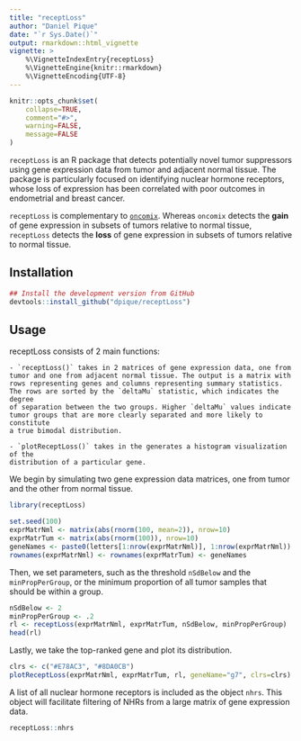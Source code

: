 ```yaml
---
title: "receptLoss"
author: "Daniel Pique"
date: "`r Sys.Date()`"
output: rmarkdown::html_vignette
vignette: >
    %\VignetteIndexEntry{receptLoss}
    %\VignetteEngine{knitr::rmarkdown}
    %\VignetteEncoding{UTF-8}
---
```


```r
knitr::opts_chunk$set(
    collapse=TRUE,
    comment="#>",
    warning=FALSE,
    message=FALSE
)
```

`receptLoss` is an R package that detects potentially novel tumor suppressors 
using gene expression data from tumor and adjacent normal tissue. The package 
is particularly focused on identifying nuclear hormone receptors, whose loss 
of expression has been correlated with poor outcomes in endometrial and 
breast cancer.

`receptLoss` is complementary to 
[`oncomix`](https://github.com/dpique/oncomix). Whereas `oncomix` detects 
the **gain** of gene expression in subsets of tumors relative to normal 
tissue, `receptLoss` detects the **loss** of gene expression in subsets 
of tumors relative to normal tissue.

## Installation

```r
## Install the development version from GitHub
devtools::install_github("dpique/receptLoss")
```

## Usage

receptLoss consists of 2 main functions:

    - `receptLoss()` takes in 2 matrices of gene expression data, one from 
    tumor and one from adjacent normal tissue. The output is a matrix with 
    rows representing genes and columns representing summary statistics. 
    The rows are sorted by the `deltaMu` statistic, which indicates the degree
    of separation between the two groups. Higher `deltaMu` values indicate 
    tumor groups that are more clearly separated and more likely to constitute 
    a true bimodal distribution.
    
    - `plotReceptLoss()` takes in the generates a histogram visualization of the
    distribution of a particular gene.

We begin by simulating two gene expression data matrices, one from tumor 
and the other from normal tissue.
```r
library(receptLoss)

set.seed(100)
exprMatrNml <- matrix(abs(rnorm(100, mean=2)), nrow=10) 
exprMatrTum <- matrix(abs(rnorm(100)), nrow=10)
geneNames <- paste0(letters[1:nrow(exprMatrNml)], 1:nrow(exprMatrNml))
rownames(exprMatrNml) <- rownames(exprMatrTum) <- geneNames

```

Then, we set parameters, such as the threshold `nSdBelow` and the
`minPropPerGroup`, or the minimum proportion of all tumor samples 
that should be within a group.
```r
nSdBelow <- 2
minPropPerGroup <- .2
rl <- receptLoss(exprMatrNml, exprMatrTum, nSdBelow, minPropPerGroup)
head(rl)
```

Lastly, we take the top-ranked gene and plot its distribution.
```r
clrs <- c("#E78AC3", "#8DA0CB")
plotReceptLoss(exprMatrNml, exprMatrTum, rl, geneName="g7", clrs=clrs)
```

A list of all nuclear hormone receptors is included as the object `nhrs`.
This object will facilitate filtering of NHRs from a large matrix of gene 
expression data.

```r
receptLoss::nhrs
```

